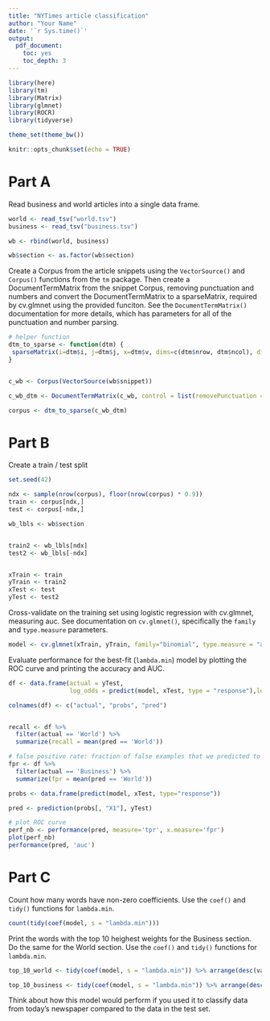 ```yaml
---
title: "NYTimes article classification"
author: "Your Name"
date: '`r Sys.time()`'
output:
  pdf_document:
    toc: yes
    toc_depth: 3
---
```


```r
library(here)
library(tm)
library(Matrix)
library(glmnet)
library(ROCR)
library(tidyverse)

theme_set(theme_bw())

knitr::opts_chunk$set(echo = TRUE)
```

# Part A

Read business and world articles into a single data frame.

```r
world <- read_tsv("world.tsv")
business <- read_tsv("business.tsv")

wb <- rbind(world, business)

wb$section <- as.factor(wb$section)
```

Create a Corpus from the article snippets using the `VectorSource()` and `Corpus()` functions from the `tm` package. Then create a DocumentTermMatrix from the snippet Corpus, removing punctuation and numbers and convert the DocumentTermMatrix to a sparseMatrix, required by cv.glmnet using the provided funciton. See the `DocumentTermMatrix()` documentation for more details, which has parameters for all of the punctuation and number parsing.

```r

# helper function
dtm_to_sparse <- function(dtm) {
 sparseMatrix(i=dtm$i, j=dtm$j, x=dtm$v, dims=c(dtm$nrow, dtm$ncol), dimnames=dtm$dimnames)
}


c_wb <- Corpus(VectorSource(wb$snippet))

c_wb_dtm <- DocumentTermMatrix(c_wb, control = list(removePunctuation = TRUE, removeNumbers = TRUE))

corpus <- dtm_to_sparse(c_wb_dtm)
```


# Part B

Create a train / test split

```r

set.seed(42)

ndx <- sample(nrow(corpus), floor(nrow(corpus) * 0.9))
train <- corpus[ndx,]
test <- corpus[-ndx,]

wb_lbls <- wb$section


train2 <- wb_lbls[ndx]
test2 <- wb_lbls[-ndx]


xTrain <- train
yTrain <- train2
xTest <- test
yTest <- test2
```

Cross-validate on the training set using logistic regression with cv.glmnet, measuring auc. See documentation on `cv.glmnet()`, specifically the `family` and `type.measure` parameters.

```r

model <- cv.glmnet(xTrain, yTrain, family="binomial", type.measure = "auc")
```

Evaluate performance for the best-fit (`lambda.min`) model by plotting the ROC curve and printing the accuracy and AUC.

```r



df <- data.frame(actual = yTest,
                 log_odds = predict(model, xTest, type = "response"),log_odds = predict(model, xTest, type = "class"))

colnames(df) <- c("actual", "probs", "pred")


recall <- df %>%
  filter(actual == 'World') %>%
  summarize(recall = mean(pred == 'World'))

# false positive rate: fraction of false examples that we predicted to be positive
fpr <- df %>%
  filter(actual == 'Business') %>%
  summarize(fpr = mean(pred == 'World'))

probs <- data.frame(predict(model, xTest, type="response"))

pred <- prediction(probs[, "X1"], yTest)

# plot ROC curve
perf_nb <- performance(pred, measure='tpr', x.measure='fpr')
plot(perf_nb)
performance(pred, 'auc')
```

# Part C

Count how many words have non-zero coefficients. Use the `coef()` and `tidy()` functions for `lambda.min`.

```r

count(tidy(coef(model, s = "lambda.min")))

```

Print the words with the top 10 heighest weights for the Business section. Do the same for the World section. Use the `coef()` and `tidy()` functions for `lambda.min`.


```r
top_10_world <- tidy(coef(model, s = "lambda.min")) %>% arrange(desc(value)) %>% head(10)

top_10_business <- tidy(coef(model, s = "lambda.min")) %>% arrange(desc(value)) %>% tail(10)
```

Think about how this model would perform if you used it to classify data from today's newspaper compared to the data in the test set.

